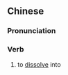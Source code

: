 ==Chinese==
{{zh-forms}}

===Pronunciation===
{{zh-pron
|m=róngrù
|cat=v
}}

===Verb===
{{zh-verb}}

# to [[dissolve]] into